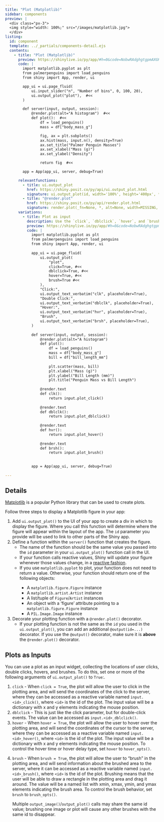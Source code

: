 ```yaml
---
title: "Plot (Matplotlib)"
sidebar: components
preview: |
  <div class="px-3">
  <img style="width: 100%;" src="/images/matplotlib.jpg">
  </div>
listing:
  id: component
  template: ../_partials/components-detail.ejs
  contents:
    - title: "Plot (Matplotlib)"
      preview: https://shinylive.io/py/app/#h=0&code=NobwRAdghgtgpmAXGKAHVA6VBPMAaMAYwHsIAXOcpMASxlWICcyACGKM1AG2LK5oBGWbN14soAZxbcyAHQh0GzFhACu9bOKkRU8gGaNiMaVC7xGqSgHNVNCFMVNWPKABMA+pYg27E-YeMJAAs7TUdlAEF0PBZGSlc4RhjbeXk0VHdbFgBeFlssKCs4dz0uW1cACnkWGryaDDtUVTJ3CX4ExirIWXwWHoA5dQFElmI9FgFfHpiABhiARhm5lgAmGYBKPGra-OJmppbRMi6jns35ddSIeQTxiUSAN0SKxuaYvc43lnuJCRpSdaIbY1AACcQgHSwPGOpjI2R6ERYIQkZGIVkYsDOwJYt2k0IqgOxtRx41yLg8Xh89gJRNq7F+ORJwB6AmIrmw7npEncVh6AF0rsTiXoaFYYlAAB6MmQYCSqARHCQ0iBC2qSjDI45cmKvMgYCAEmIJew0MjYbIAFUYqjglxVqvEEtlcBaZFNXDgXQACqZzCwvdZbCqALKSH5Y+2q9X3FoSrhQYZcLqhhkVKyXMB2h2O50tbDxxNdAAilD+ZojtJqcTIqkYKpFvOuTfSjKiqAq6UyNBi90YTySOLgAlUVkt1tt8jAAF8+UA
      code: |
        import matplotlib.pyplot as plt
        from palmerpenguins import load_penguins
        from shiny import App, render, ui

        app_ui = ui.page_fluid(
            ui.input_slider("n", "Number of bins", 0, 100, 20),
            ui.output_plot("plot"),  #<<
        )

        def server(input, output, session):
            @render.plot(alt="A histogram")  #<<
            def plot():  #<<
                df = load_penguins()
                mass = df["body_mass_g"]

                fig, ax = plt.subplots()
                ax.hist(mass, input.n(), density=True)
                ax.set_title("Palmer Penguin Masses")
                ax.set_xlabel("Mass (g)")
                ax.set_ylabel("Density")

                return fig  #<<

        app = App(app_ui, server, debug=True)

      relevantfunctions:
        - title: ui.output_plot
          href: https://shiny.posit.co/py/api/ui.output_plot.html
          signature: ui.output_plot(id, width='100%', height='400px', *, inline=False, click=False, dblclick=False, hover=False, brush=False, fill=MISSING)
        - title: "@render.plot"
          href: https://shiny.posit.co/py/api/render.plot.html
          signature: render.plot(_fn=None, *, alt=None, width=MISSING, height=MISSING, **kwargs)
      variations:
        - title: Plot as input
          description: Use the `click`, `dblclick`, `hover`, and `brush` arguments of `ui.output_plot()` to collect information about the user's mouse interactions as a reactive variable. The app below displays the values returned, but you can also call the values from within your computations to filter tables, perform calculations, and so on.
          preview: https://shinylive.io/py/app/#h=0&code=NobwRAdghgtgpmAXGKAHVA6VBPMAaMAYwHsIAXOcpMASxlWICcyACGKM1AG2LK5oBGWbN14soAZxbcyAHQgAzRsRjSoXeI1SUA5gFcaEKXQbMWPKABMA+toj7DE+UpUsJAC0PYWJpqwCC6HgsjJSWcIzBBvLyaKjWBiwAvCwGWFA6cNYKXAaWABTyLMWpNBjEepyVtjxkhRAljSyyYKJy+M0NTcWE-IQA1kkAKox6cMEAxAA8U0XdLJYCXL00A8Oj4yzTs13d7sQAbhHrY5Mzc90Cox4ncFvnuywAlHgXzWAAwn39iC2vj2kKlUyNYKAAPEFHRgCDh0QpELj9P7SLhQQhwfZccKMW4vN4tAAiFSWdy+qx+fzegMqqGq4MhERhZDhLUWy0RyO4aIxxCxxxGYzxjxaAAlDhFfvgqWUgbSQfTrFCmSywO4DoxOaj0Zjsbj-o0WgAha7uSkAmU0ulwCGKxmwmDwq4eTXcnX8jZCp4xCDhBRuCJQ-KGOXBWWVYISOASCQ0UhPX6PAACoR9ESwtXy6jISRa-hYngkZGIOkYsBaXsevpRvHy8bejUsfpSFhsdgcRlr9ZK7GjyQWCmALQExEs2GsPYk1h0LQAul3igIaFwuH3G4OwIvl9YuLoyO5xzBZ975iiyBgJIQOBRGPkJ8FN1wKyeZBgwaiBHAuPCALKSKT5HQvTAJ95hfbB30-eFDSXFcABld3cFhbxgICQO6F9mT4OB4QABV0AwGl-XsDikaDlxYeD7D3ctjxKZMwjTek3irXp+lrBMT1CMg9EYBpg0qdNeGsFYBk7CA3no1NGAwJjKzgP02VY9j5xCOBuN4nwIDlQSQUU74xIklNsRk605Dkv01RvOtHkaLieL4rSBLaax9kDCtDIY6TZIbeSWCddxlJsko7I0-iz2cq49A8MST29OI+0CVBM3QBIaAjAMImCcIBD0HRcTAABfGcgA
          code: |
            import matplotlib.pyplot as plt
            from palmerpenguins import load_penguins
            from shiny import App, render, ui
            
            app_ui = ui.page_fluid(
                ui.output_plot(
                    "plot", 
                    click=True, #<<
                    dblclick=True, #<<
                    hover=True, #<<
                    brush=True #<<
                ),
                "Click:",
                ui.output_text_verbatim("clk", placeholder=True),
                "Double Click:",
                ui.output_text_verbatim("dblclk", placeholder=True),
                "Hover:",
                ui.output_text_verbatim("hvr", placeholder=True),
                "Brush",
                ui.output_text_verbatim("brsh", placeholder=True),
            )
            
            def server(input, output, session):
                @render.plot(alt="A histogram")
                def plot():
                    df = load_penguins()
                    mass = df["body_mass_g"]
                    bill = df["bill_length_mm"]
            
                    plt.scatter(mass, bill)
                    plt.xlabel("Mass (g)")
                    plt.ylabel("Bill Length (mm)")
                    plt.title("Penguin Mass vs Bill Length")
            
                @render.text
                def clk():
                    return input.plot_click()
            
                @render.text
                def dblclk():
                    return input.plot_dblclick()
            
                @render.text
                def hvr():
                    return input.plot_hover()
            
                @render.text
                def brsh():
                    return input.plot_brush()
                    
            
            app = App(app_ui, server, debug=True)
            
---
```


:::{#component}
:::

## Details

<p>[Matplotlib](https://matplotlib.org/) is a popular Python library that can be used to create plots.</p>
<p>Follow three steps to display a Matplotlib figure in your app:</p>
<ol>
  <li>
  Add `ui.output_plot()` to the UI of your app to create a div in which to display the figure.
  Where you call this function will determine where the figure will appear within the layout of the app.
  The `id` parameter you provide will be used to link to other parts of the Shiny app.
  </li>
  <li>
  Define a function within the `server()` function that creates the figure.
      <ul>
        <li>The name of the function should be the same value you passed into the `id` parameter
          in your `ui.output_plot()` function call in the UI.
        </li>
        <li>If your function calls reactive values, Shiny will update your figure whenever those values change,
  in a [reactive fashion](https://shiny.posit.co/py/docs/reactive-programming.html).
        </li>
        <li>If you use `matplotlib.pyplot` to plot, your function does not need to return a value. Otherwise, your function should return one of the following objects:</li>
          <ul>
            <li>A `matplotlib.figure.Figure` instance</li>
            <li>A `matplotlib.artist.Artist` instance</li>
            <li>A list/tuple of `Figure`/`Artist` instances</li>
            <li>An object with a ‘figure’ attribute pointing to a `matplotlib.figure.Figure` instance</li>
            <li>A `PIL.Image.Image` instance</li>
          </ul>
      </ul>
  </li>
  <li>
  Decorate your plotting function with a `@render.plot()` decorator.
    <ul>
      <li>If your plotting function is not the same as the `id` you used in the `ui.output_plot()`,
  you can add an additional `@output(id=...)` decorator.
  If you use the `@output()` decorator,
  make sure it is __above__ the `@render.plot()` decorator.
      </li>
    </ul>
  </li>
</ol>

<h2>Plots as Inputs</h2>

<p>You can use a plot as an input widget, collecting the locations of user clicks, double clicks, hovers, and brushes. To do this, set one or more of the following arguments of `ui.output_plot()` to `True`:.</p>

<ol>
  <li>`click` - When `click = True`, the plot will allow the user to click in the plotting area, and will send the coordinates of the click to the server, where they can be accessed as a reactive variable named `input.<id>_click()`, where `<id>` is the id of the plot. The input value will be a dictionary with x and y elements indicating the mouse position.</li>
  <li>`dblclick` - This is just like the click parameter, but for double-click events. The value can be accessed as `input.<id>_dblclick()`.</li>
  <li>`hover` - When `hover = True`, the plot will allow the user to hover over the plotting area, and will send the coordinates of the cursor to the server, where they can be accessed as a reactive variable named `input.<id>_hover()`, where `<id>` is the id of the plot. The input value will be a dictionary with x and y elements indicating the mouse position. To control the hover time or hover delay type, set `hover` to `hover_opts()`.</li>
  <li><p>`brush` - When `brush = True`, the plot will allow the user to “brush” in the plotting area, and will send information about the brushed area to the server, where it can be accessed as a reactive variable named `input.<id>_brush()`, where `<id>` is the id of the plot. Brushing means that the user will be able to draw a rectangle in the plotting area and drag it around. The value will be a named list with xmin, xmax, ymin, and ymax elements indicating the brush area. To control the brush behavior, set `brush` to `brush_opts()`.</p>
  <p>Multiple `output_image()`/`output_plot()` calls may share the same id value; brushing one image or plot will cause any other brushes with the same id to disappear.</p></li>
</ol>
